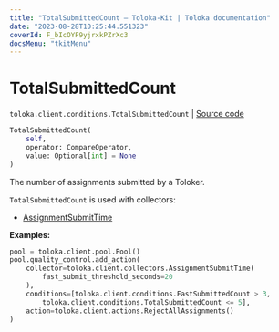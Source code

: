 ```yaml
---
title: "TotalSubmittedCount — Toloka-Kit | Toloka documentation"
date: "2023-08-28T10:25:44.551323"
coverId: F_bIcOYF9yjrxkPZrXc3
docsMenu: "tkitMenu"
---
```


# TotalSubmittedCount

`toloka.client.conditions.TotalSubmittedCount` | [Source code](https://github.com/Toloka/toloka-kit/blob/v1.2.1/src/client/conditions.py#L611)

```python
TotalSubmittedCount(
    self,
    operator: CompareOperator,
    value: Optional[int] = None
)
```

The number of assignments submitted by a Toloker.

`TotalSubmittedCount` is used with collectors:
- [AssignmentSubmitTime](/docs/toloka-kit/reference/toloka.client.collectors.AssignmentSubmitTime)

**Examples:**

```python
pool = toloka.client.pool.Pool()
pool.quality_control.add_action(
    collector=toloka.client.collectors.AssignmentSubmitTime(
        fast_submit_threshold_seconds=20
    ),
    conditions=[toloka.client.conditions.FastSubmittedCount > 3,
        toloka.client.conditions.TotalSubmittedCount <= 5],
    action=toloka.client.actions.RejectAllAssignments()
)
```